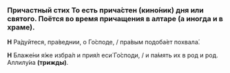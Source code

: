 
### Причастный стих <Tooltip>То есть прича́стен (кино́ник) дня или святого. Поётся во время прича­ще­ния в алтаре (а иногда и в храме).</Tooltip>

**Н** Ра́дуйтеся, пра́веднии, о Го́споде, / пра́вым подоба́ет похвала́.

**Н** Блаже́ни я́же избра́л и прия́л еси́ Го́споди, / и па́мять их в род и род. Аллилу́иа **(трижды)**.
